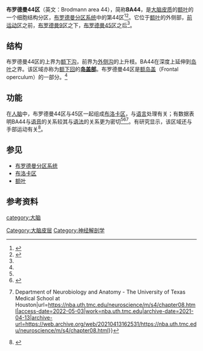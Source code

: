 {{Infobox brain
| Name            = 布罗德曼44区
| Latin           = Area opercularis
| Image           = Ba44.png
| Width           = 250
| Caption         =
| Image2          = Brodmann Cytoarchitectonics 44.png
| Caption2        =
| IsPartOf        =
| Components      =
| Artery          = [[middle_cerebral_artery|middle cerebral artery]]
| Vein            =
| Acronym         =
}}

'''布罗德曼44区'''（英文：Brodmann area 44），简称'''BA44'''，是[[大脑皮质|大脑皮质]]的[[额叶|额叶]]的一个细胞结构分区，[[布罗德曼分区系统|布罗德曼分区系统]]中的第44区<ref name=":1">{{Cite web|title=Brodmann Area 44 - an overview|url=https://www.sciencedirect.com/topics/neuroscience/brodmann-area-44|access-date=2022-05-03|work=ScienceDirect|archive-date=2022-05-03|archive-url=https://web.archive.org/web/20220503044005/https://www.sciencedirect.com/topics/neuroscience/brodmann-area-44}}</ref><ref name=":0">{{Cite web|title=Area 44 of Brodmann|url=http://braininfo.rprc.washington.edu/centraldirectory.aspx?ID=2402|access-date=2022-05-03|work=[[华盛顿大学|华盛顿大学]]|language=en|archive-date=2021-04-13|archive-url=https://web.archive.org/web/20210413073738/http://braininfo.rprc.washington.edu/centraldirectory.aspx?ID=2402}}</ref>。它位于[[額葉|额叶]]的外侧部，[[前运动区|前运动区]]之前，[[布罗德曼9区|布罗德曼9区]]之下，[[布罗德曼45区|布罗德曼45区]]之后<ref name=":0" />。

== 结构 ==
布罗德曼44区的上界为[[额下沟|额下沟]]，前界为[[外侧沟|外侧沟]]的上升枝。BA44在深度上延伸到[[岛叶|岛叶]]之界。该区域亦称为[[额下回|额下回]]的'''[[岛盖|岛盖部]]'''。布罗德曼44区是[[岛盖|额岛盖]]（Frontal operculum）的一部分。<ref name=":0" />

== 功能 ==
在[[人腦|人脑]]中，布罗德曼44区与45区一起组成[[布洛卡區|布洛卡区]]，与[[语言|语言]]处理有关；有数据表明BA44与[[语音|语音]]的关系较其与[[语法|语法]]的关系更为密切<ref name=":1" /><ref>{{Cite journal|title=The role of the left Brodmann's areas 44 and 45 in reading words and pseudowords|url=https://pubmed.ncbi.nlm.nih.gov/16310346/|last=Heim|first=Stefan|last2=Alter|first2=Kai|date=2005-12|journal=Brain Research. Cognitive Brain Research|issue=3|doi=10.1016/j.cogbrainres.2005.09.022|volume=25|pages=982–993|issn=0926-6410|pmid=16310346|last3=Ischebeck|first3=Anja K.|last4=Amunts|first4=Katrin|last5=Eickhoff|first5=Simon B.|last6=Mohlberg|first6=Hartmut|last7=Zilles|first7=Karl|last8=von Cramon|first8=D. Yves|last9=Friederici|first9=Angela D.|access-date=2022-05-03|archive-date=2021-11-04|archive-url=https://web.archive.org/web/20211104045158/https://pubmed.ncbi.nlm.nih.gov/16310346/}}</ref><ref>{{Cite web|title=Higher Cortical Functions: Language (Section 4, Chapter 8) Neuroscience Online: An Electronic Textbook for the Neurosciences {{!}} Department of Neurobiology and Anatomy - The University of Texas Medical School at Houston|url=https://nba.uth.tmc.edu/neuroscience/m/s4/chapter08.html|access-date=2022-05-03|work=nba.uth.tmc.edu|archive-date=2021-04-13|archive-url=https://web.archive.org/web/20210413162531/https://nba.uth.tmc.edu/neuroscience/m/s4/chapter08.html}}</ref>。有研究显示，该区域还与手部运动有关<ref>{{cite journal|title=Motor and cognitive functions of the ventral premotor cortex|journal=Current Opinion in Neurobiology|issue=2|doi=10.1016/S0959-4388(02)00308-2|year=2002|volume=12|pages=149–154|pmid=12015230|author3=Gallese, V.|author1=Rizzolatti, G.|author2=Fogassi, L.|s2cid=17840974}}</ref>。

== 参见 ==

* [[布罗德曼分区系统|布罗德曼分区系统]]
* [[布洛卡区|布洛卡区]]
* [[额叶|额叶]]

== 参考资料 ==
{{reflist|2}}

{{端脑}}

[[category:大脑|category:大脑]]
[[Category:大脑皮层|Category:大脑皮层]]
[[Category:神经解剖学|Category:神经解剖学]]